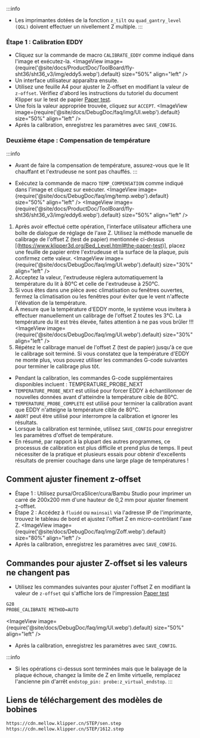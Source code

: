 :::info
* Les imprimantes dotées de la fonction `z_tilt` ou `quad_gantry_level (QGL)` doivent effectuer un nivellement Z multiple.
:::

### Étape 1 : Calibration EDDY
* Cliquez sur la commande de macro `CALIBRATE_EDDY` comme indiqué dans l'image et exécutez-la.
<ImageView image={require('@site/docs/ProductDoc/ToolBoard/fly-sht36/sht36_v3/img/eddy5.webp').default} size="50%" align="left" />
* Un interface utilisateur apparaîtra ensuite.
* Utilisez une feuille A4 pour ajuster le Z-offset en modifiant la valeur de `z-offset`. Vérifiez d'abord les instructions du tutoriel du document Klipper sur le test de papier [Paper test](https://www.klipper3d.org/Bed_Level.html#the-paper-test).
* Une fois la valeur appropriée trouvée, cliquez sur `ACCEPT`.
<ImageView image={require('@site/docs/DebugDoc/faq/img/UI.webp').default} size="50%" align="left" />
* Après la calibration, enregistrez les paramètres avec `SAVE_CONFIG`.

### Deuxième étape : Compensation de température
:::info
* Avant de faire la compensation de température, assurez-vous que le lit chauffant et l'extrudeuse ne sont pas chauffés.
:::

* Exécutez la commande de macro `TEMP_COMPENSATION` comme indiqué dans l'image et cliquez sur exécuter.
<ImageView image={require('@site/docs/DebugDoc/faq/img/temp.webp').default} size="50%" align="left" />
<ImageView image={require('@site/docs/ProductDoc/ToolBoard/fly-sht36/sht36_v3/img/eddy6.webp').default} size="50%" align="left" />

1. Après avoir effectué cette opération, l'interface utilisateur affichera une boîte de dialogue de réglage de l'axe Z. Utilisez la méthode manuelle de calibrage de l'offset Z (test de papier) mentionnée ci-dessus [(https://www.klipper3d.org/Bed_Level.html#the-paper-test)], placez une feuille de papier entre l'extrudeuse et la surface de la plaque, puis confirmez cette valeur.
<ImageView image={require('@site/docs/DebugDoc/faq/img/UI.webp').default} size="30%" align="left" />
2. Acceptez la valeur, l'extrudeuse réglera automatiquement la température du lit à 80°C et celle de l'extrudeuse à 250°C.
3. Si vous êtes dans une pièce avec climatisation ou fenêtres ouvertes, fermez la climatisation ou les fenêtres pour éviter que le vent n'affecte l'élévation de la température.
4. À mesure que la température d'EDDY monte, le système vous invitera à effectuer manuellement un calibrage de l'offset Z toutes les 3°C. La température du lit est très élevée, faites attention à ne pas vous brûler !!!
<ImageView image={require('@site/docs/DebugDoc/faq/img/UI.webp').default} size="30%" align="left" />
5. Répétez le calibrage manuel de l'offset Z (test de papier) jusqu'à ce que le calibrage soit terminé. Si vous constatez que la température d'EDDY ne monte plus, vous pouvez utiliser les commandes G-code suivantes pour terminer le calibrage plus tôt.

* Pendant la calibration, les commandes G-code supplémentaires disponibles incluent : TEMPERATURE_PROBE_NEXT
* `TEMPERATURE_PROBE_NEXT` est utilisé pour forcer EDDY à échantillonner de nouvelles données avant d'atteindre la température cible de 80°C.
* `TEMPERATURE_PROBE_COMPLETE` est utilisé pour terminer la calibration avant que EDDY n'atteigne la température cible de 80°C.
* `ABORT` peut être utilisé pour interrompre la calibration et ignorer les résultats.
* Lorsque la calibration est terminée, utilisez `SAVE_CONFIG` pour enregistrer les paramètres d'offset de température.
* En résumé, par rapport à la plupart des autres programmes, ce processus de calibration est plus difficile et prend plus de temps. Il peut nécessiter de la pratique et plusieurs essais pour obtenir d'excellents résultats de premier couchage dans une large plage de températures !

## Comment ajuster finement z-offset
* Étape 1 : Utilisez pursa/OrcaSlicer/cura/Bambu Studio pour imprimer un carré de 200x200 mm d'une hauteur de 0,2 mm pour ajuster finement z-offset.
* Étape 2 : Accédez à `fluidd` ou `mainsail` via l'adresse IP de l'imprimante, trouvez le tableau de bord et ajustez l'offset Z en micro-contrôlant l'axe Z.
<ImageView image={require('@site/docs/DebugDoc/faq/img/Zoff.webp').default} size="80%" align="left" />
* Après la calibration, enregistrez les paramètres avec `SAVE_CONFIG`.

## Commandes pour ajuster Z-offset si les valeurs ne changent pas
* Utilisez les commandes suivantes pour ajuster l'offset Z en modifiant la valeur de `z-offset` qui s'affiche lors de l'impression [Paper test](https://www.klipper3d.org/Bed_Level.html#the-paper-test)
```bash
G28
PROBE_CALIBRATE METHOD=AUTO  
```
<ImageView image={require('@site/docs/DebugDoc/faq/img/UI.webp').default} size="50%" align="left" />
* Après la calibration, enregistrez les paramètres avec `SAVE_CONFIG`.

:::info
* Si les opérations ci-dessus sont terminées mais que le balayage de la plaque échoue, changez la limite de Z en limite virtuelle, remplacez l'ancienne pin d'arrêt `endstop_pin: probe:z_virtual_endstop`.
:::

## Liens de téléchargement des modèles de bobines

```bash
https://cdn.mellow.klipper.cn/STEP/sen.step
https://cdn.mellow.klipper.cn/STEP/1612.step
```